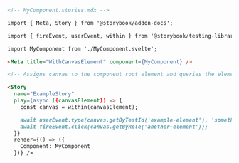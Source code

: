 ```md
<!-- MyComponent.stories.mdx -->

import { Meta, Story } from '@storybook/addon-docs';

import { fireEvent, userEvent, within } from '@storybook/testing-library';

import MyComponent from './MyComponent.svelte';

<Meta title="WithCanvasElement" component={MyComponent} />

<!-- Assigns canvas to the component root element and queries the element based on it-->

<Story
  name="ExampleStory"
  play={async ({canvasElement}) => {
    const canvas = within(canvasElement);

    await userEvent.type(canvas.getByTestId('example-element'), 'something');
    await fireEvent.click(canvas.getByRole('another-element'));
  }}
  render={() => ({
    Component: MyComponent
  })} />
```